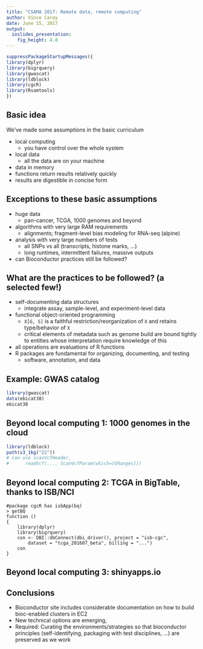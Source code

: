 ```yaml
---
title: "CSAMA 2017: Remote data, remote computing"
author: Vince Carey
date: June 15, 2017
output: 
  ioslides_presentation:
    fig_height: 4.8
---
```


```r
suppressPackageStartupMessages({
library(dplyr)
library(bigrquery)
library(gwascat)
library(ldblock)
library(cgcR)
library(Rsamtools)
})
```

## Basic idea

We've made some assumptions in the basic curriculum

- local computing
    - you have control over the whole system
- local data
    - all the data are on your machine
- data in memory
- functions return results relatively quickly
- results are digestible in concise form

## Exceptions to these basic assumptions

- huge data
    - pan-cancer, TCGA, 1000 genomes and beyond
- algorithms with very large RAM requirements
    - alignments; fragment-level bias modeling for RNA-seq (alpine)
- analysis with very large numbers of tests
    - all SNPs vs all (transcripts, histone marks, ...)
    - long runtimes, intermittent failures, massive outputs
- can Bioconductor practices still be followed?

## What are the practices to be followed? (a selected few!)
 
- self-documenting data structures
    - integrate assay, sample-level, and experiment-level data
- functional object-oriented programming
    - `X[G, S]` is a faithful restriction/reorganization of `X`
and retains type/behavior of `X`
    - critical elements of metadata such as genome build are
bound tightly to entities whose interpretation require
knowledge of this
- all operations are evaluations of R functions
- R packages are fundamental for organizing, documenting, and testing
    - software, annotation, and data

## Example: GWAS catalog

```r
library(gwascat)
data(ebicat38)
ebicat38
```

## Beyond local computing 1: 1000 genomes in the cloud
```r
library(ldblock)
path(s3_1kg("22"))
# can use scanVcfHeader, 
#      readVcf(..., ScanVcfParam(which=[GRanges]))
```

## Beyond local computing 2: TCGA in BigTable, thanks to ISB/NCI
```
#package cgcR has isbApp(bq)
> getBQ
function () 
{
    library(dplyr)
    library(bigrquery)
    con <- DBI::dbConnect(dbi_driver(), project = "isb-cgc", 
        dataset = "tcga_201607_beta", billing = "...")
    con
}
```


## Beyond local computing 3: shinyapps.io

## Conclusions

- Bioconductor site includes considerable documentation on how to build bioc-enabled clusters in EC2
- New technical options are emerging, 
- Required: Curating the environments/strategies so that bioconductor principles (self-identifying, packaging with test disciplines, ...) are preserved as we work

